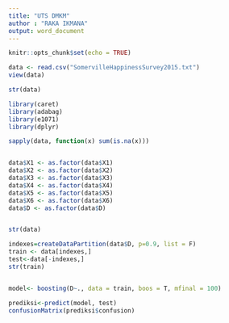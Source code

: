 ---
title: "UTS DMKM"
author : "RAKA IKMANA"
output: word_document
---

```{r setup, include=FALSE}
knitr::opts_chunk$set(echo = TRUE)
```

```{r}
data <- read.csv("SomervilleHappinessSurvey2015.txt")
view(data)

str(data)

library(caret)
library(adabag)
library(e1071)
library(dplyr)

sapply(data, function(x) sum(is.na(x)))


data$X1 <- as.factor(data$X1)
data$X2 <- as.factor(data$X2)
data$X3 <- as.factor(data$X3)
data$X4 <- as.factor(data$X4)
data$X5 <- as.factor(data$X5)
data$X6 <- as.factor(data$X6)
data$D <- as.factor(data$D)


str(data)

indexes=createDataPartition(data$D, p=0.9, list = F)
train <- data[indexes,]
test<-data[-indexes,]
str(train)


model<- boosting(D~., data = train, boos = T, mfinal = 100)

prediksi<-predict(model, test)
confusionMatrix(prediksi$confusion)
```
